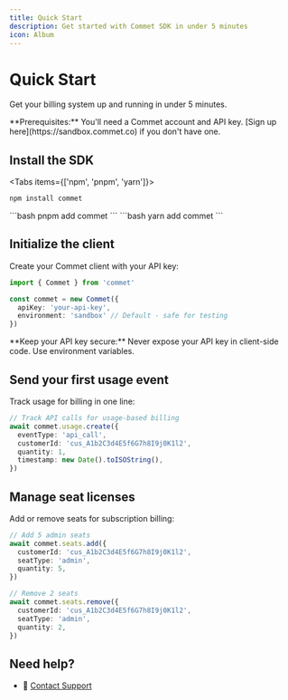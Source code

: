 ```yaml
---
title: Quick Start
description: Get started with Commet SDK in under 5 minutes
icon: Album
---
```



# Quick Start

Get your billing system up and running in under 5 minutes.

<Callout type="info">
**Prerequisites:** You'll need a Commet account and API key. [Sign up here](https://sandbox.commet.co) if you don't have one.
</Callout>

<Steps>
<Step>

## Install the SDK

<Tabs items={['npm', 'pnpm', 'yarn']}>
<Tab value="npm">
```bash
npm install commet
```
</Tab>
<Tab value="pnpm">
```bash
pnpm add commet
```
</Tab>
<Tab value="yarn">
```bash
yarn add commet
```
</Tab>
</Tabs>

</Step>

<Step>

## Initialize the client

Create your Commet client with your API key:

```typescript
import { Commet } from 'commet'

const commet = new Commet({
  apiKey: 'your-api-key',
  environment: 'sandbox' // Default - safe for testing
})
```

<Callout type="warn">
**Keep your API key secure:** Never expose your API key in client-side code. Use environment variables.
</Callout>

</Step>

<Step>

## Send your first usage event

Track usage for billing in one line:

```typescript
// Track API calls for usage-based billing
await commet.usage.create({
  eventType: 'api_call',
  customerId: 'cus_A1b2C3d4E5f6G7h8I9j0K1l2',
  quantity: 1,
  timestamp: new Date().toISOString(),
})
```

</Step>

<Step>

## Manage seat licenses

Add or remove seats for subscription billing:

```typescript
// Add 5 admin seats
await commet.seats.add({
  customerId: 'cus_A1b2C3d4E5f6G7h8I9j0K1l2',
  seatType: 'admin',
  quantity: 5,
})

// Remove 2 seats
await commet.seats.remove({
  customerId: 'cus_A1b2C3d4E5f6G7h8I9j0K1l2', 
  seatType: 'admin',
  quantity: 2,
})
```

</Step>
</Steps>

## Need help?

- 📧 [Contact Support](mailto:support@commet.co)
